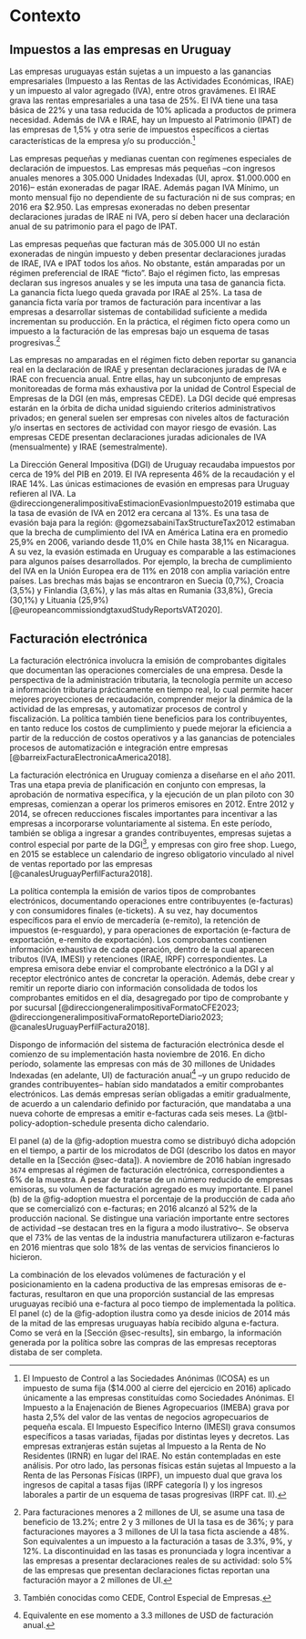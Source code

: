 # Contexto {#sec-context}

## Impuestos a las empresas en Uruguay

Las empresas uruguayas están sujetas a un impuesto a las ganancias empresariales (Impuesto a las Rentas de las Actividades Económicas, IRAE) y un impuesto al valor agregado (IVA), entre otros gravámenes. El IRAE grava las rentas empresariales a una tasa de 25%. El IVA tiene una tasa básica de 22% y una tasa reducida de 10% aplicada a productos de primera necesidad. Además de IVA e IRAE, hay un Impuesto al Patrimonio (IPAT) de las empresas de 1,5% y otra serie de impuestos específicos a ciertas características de la empresa y/o su producción.[^other-taxes]

[^other-taxes]: El Impuesto de Control a las Sociedades Anónimas (ICOSA) es un impuesto de suma fija (\$14.000 al cierre del ejercicio en 2016) aplicado únicamente a las empresas constituídas como Sociedades Anónimas. El Impuesto a la Enajenación de Bienes Agropecuarios (IMEBA) grava por hasta 2,5% del valor de las ventas de negocios agropecuarios de pequeña escala. El Impuesto Específico Interno (IMESI) grava consumos específicos a tasas variadas, fijadas por distintas leyes y decretos. Las empresas extranjeras están sujetas al Impuesto a la Renta de No Residentes (IRNR) en lugar del IRAE. No están contempladas en este análisis. Por otro lado, las personas físicas están sujetas al Impuesto a la Renta de las Personas Físicas (IRPF), un impuesto dual que grava los ingresos de capital a tasas fijas (IRPF categoría I) y los ingresos laborales a partir de un esquema de tasas progresivas (IRPF cat. II).

Las empresas pequeñas y medianas cuentan con regímenes especiales de declaración de impuestos. Las empresas más pequeñas –con ingresos anuales menores a 305.000 Unidades Indexadas (UI, aprox. \$1.000.000 en 2016)– están exoneradas de pagar IRAE. Además pagan IVA Mínimo, un monto mensual fijo no dependiente de su facturación ni de sus compras; en 2016 era \$2.950. Las empresas exoneradas no deben presentar declaraciones juradas de IRAE ni IVA, pero sí deben hacer una declaración anual de su patrimonio para el pago de IPAT.

Las empresas pequeñas que facturan más de 305.000 UI no están exoneradas de ningún impuesto y deben presentar declaraciones juradas de IRAE, IVA e IPAT todos los años. No obstante, están amparadas por un régimen preferencial de IRAE "ficto". Bajo el régimen ficto, las empresas declaran sus ingresos anuales y se les imputa una tasa de ganancia ficta. La ganancia ficta luego queda gravada por IRAE al 25%. La tasa de ganancia ficta varía por tramos de facturación para incentivar a las empresas a desarrollar sistemas de contabilidad suficiente a medida incrementan su producción. En la práctica, el régimen ficto opera como un impuesto a la facturación de las empresas bajo un esquema de tasas progresivas.[^fict]

[^fict]:  Para facturaciones menores a 2 millones de UI, se asume una tasa de beneficio de 13.2%; entre 2 y 3 millones de UI la tasa es de 36%; y para facturaciones mayores a 3 millones de UI la tasa ficta asciende a 48%. Son equivalentes a un impuesto a la facturación a tasas de 3.3%, 9%, y 12%.    La discontinuidad en las tasas es pronunciada y logra incentivar a las empresas a presentar declaraciones reales de su actividad: solo 5% de las empresas que presentan declaraciones fictas reportan una facturación mayor a 2 millones de UI.

Las empresas no amparadas en el régimen ficto deben reportar su ganancia real en la declaración de IRAE y presentan declaraciones juradas de IVA e IRAE con frecuencia anual. Entre ellas, hay un subconjunto de empresas monitoreadas de forma más exhaustiva por la unidad de Control Especial de Empresas de la DGI (en más, empresas CEDE). La DGI decide qué empresas estarán en la órbita de dicha unidad siguiendo criterios administrativos privados; en general suelen ser empresas con niveles altos de facturación y/o insertas en sectores de actividad con mayor riesgo de evasión. Las empresas CEDE presentan declaraciones juradas adicionales de IVA (mensualmente) y IRAE (semestralmente).

La Dirección General Impositiva (DGI) de Uruguay recaudaba impuestos por cerca de 19% del PIB en 2019. El IVA representa 46% de la recaudación y el IRAE 14%. Las únicas estimaciones de evasión en empresas para Uruguay refieren al IVA. La @direcciongeneralimpositivaEstimacionEvasionImpuesto2019 estimaba que la tasa de evasión de IVA en 2012 era cercana al 13%. Es una tasa de evasión baja para la región: @gomezsabainiTaxStructureTax2012 estimaban que la brecha de cumplimiento del IVA en América Latina era en promedio 25,9% en 2006, variando desde 11,0% en Chile hasta 38,1% en Nicaragua. A su vez, la evasión estimada en Uruguay es comparable a las estimaciones para algunos países desarrollados. Por ejemplo, la brecha de cumplimiento del IVA en la Unión Europea era de 11% en 2018 con amplia variación entre países. Las brechas más bajas se encontraron en Suecia (0,7%), Croacia (3,5%) y Finlandia (3,6%), y las más altas en Rumania (33,8%), Grecia (30,1%) y Lituania (25,9%) [@europeancommissiondgtaxudStudyReportsVAT2020].

## Facturación electrónica

La facturación electrónica involucra la emisión de comprobantes digitales que documentan las operaciones comerciales de una empresa. Desde la perspectiva de la administración tributaria, la tecnología permite un acceso a información tributaria prácticamente en tiempo real, lo cual permite hacer mejores proyecciones de recaudación, comprender mejor la dinámica de la actividad de las empresas, y automatizar procesos de control y fiscalización. La política también tiene beneficios para los contribuyentes, en tanto reduce los costos de cumplimiento y puede mejorar la eficiencia a partir de la reducción de costos operativos y a las ganancias de potenciales procesos de automatización e integración entre empresas [@barreixFacturaElectronicaAmerica2018].

La facturación electrónica en Uruguay comienza a diseñarse en el año 2011. Tras una etapa previa de planificación en conjunto con empresas, la aprobación de normativa específica, y la ejecución de un plan piloto con 30 empresas, comienzan a operar los primeros emisores en 2012. Entre 2012 y 2014, se ofrecen reducciones fiscales importantes para incentivar a las empresas a incorporarse voluntariamente al sistema. En este período, también se obliga a ingresar a grandes contribuyentes, empresas sujetas a control especial por parte de la DGI[^cede], y empresas con giro free shop. Luego, en 2015 se establece un calendario de ingreso obligatorio vinculado al nivel de ventas reportado por las empresas [@canalesUruguayPerfilFactura2018].

[^cede]: También conocidas como CEDE, Control Especial de Empresas.

La política contempla la emisión de varios tipos de comprobantes electrónicos, documentando operaciones entre contribuyentes (e-facturas) y con consumidores finales (e-tickets). A su vez, hay documentos específicos para el envío de mercadería (e-remito), la retención de impuestos (e-resguardo), y para operaciones de exportación (e-factura de exportación, e-remito de exportación). Los comprobantes contienen información exhaustiva de cada operación, dentro de la cual aparecen tributos (IVA, IMESI) y retenciones (IRAE, IRPF) correspondientes. La empresa emisora debe enviar el comprobante electrónico a la DGI y al receptor electrónico antes de concretar la operación. Además, debe crear y remitir un reporte diario con información consolidada de todos los comprobantes emitidos en el día, desagregado por tipo de comprobante y por sucursal [@direcciongeneralimpositivaFormatoCFE2023; @direcciongeneralimpositivaFormatoReporteDiario2023; @canalesUruguayPerfilFactura2018].

Dispongo de información del sistema de facturación electrónica desde el comienzo de su implementación hasta noviembre de 2016. En dicho período, solamente las empresas con más de 30 millones de Unidades Indexadas (en adelante, UI) de facturación anual[^context-2] –y un grupo reducido de grandes contribuyentes– habían sido mandatados a emitir comprobantes electrónicos. Las demás empresas serían obligadas a emitir gradualmente, de acuerdo a un calendario definido por facturación, que mandataba a una nueva cohorte de empresas a emitir e-facturas cada seis meses. La @tbl-policy-adoption-schedule presenta dicho calendario.

[^context-2]: Equivalente en ese momento a 3.3 millones de USD de facturación anual.

El panel (a) de la @fig-adoption muestra como se distribuyó dicha adopción en el tiempo, a partir de los microdatos de DGI (describo los datos en mayor detalle en la [Sección @sec-data]). A noviembre de 2016 habían ingresado `3674` empresas al régimen de facturación electrónica, correspondientes a 6% de la muestra. A pesar de tratarse de un número reducido de empresas emisoras, su volumen de facturación agregado es muy importante. El panel (b) de la @fig-adoption muestra el porcentaje de la producción de cada año que se comercializó con e-facturas; en 2016 alcanzó al 52% de la producción nacional. Se distingue una variación importante entre sectores de actividad –se destacan tres en la figura a modo ilustrativo–. Se observa que el 73% de las ventas de la industria manufacturera utilizaron e-facturas en 2016 mientras que solo 18% de las ventas de servicios financieros lo hicieron.

La combinación de los elevados volúmenes de facturación y el posicionamiento en la cadena productiva de las empresas emisoras de e-facturas, resultaron en que una proporción sustancial de las empresas uruguayas recibió una e-factura al poco tiempo de implementada la política. El panel (c) de la @fig-adoption ilustra como ya desde inicios de 2014 más de la mitad de las empresas uruguayas había recibido alguna e-factura. Como se verá en la [Sección @sec-results], sin embargo, la información generada por la política sobre las compras de las empresas receptoras distaba de ser completa.